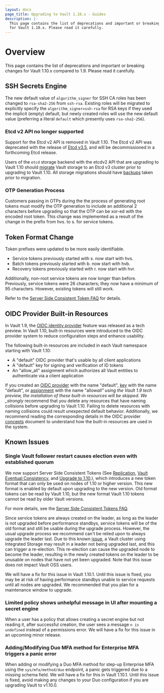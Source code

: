 ```yaml
---
layout: docs
page_title: Upgrading to Vault 1.10.x - Guides
description: |-
  This page contains the list of deprecations and important or breaking changes
  for Vault 1.10.x. Please read it carefully.
---
```


# Overview

This page contains the list of deprecations and important or breaking changes
for Vault 1.10.x compared to 1.9. Please read it carefully.

## SSH Secrets Engine

The new default value of `algorithm_signer` for SSH CA roles has been changed
to `rsa-sha2-256` from `ssh-rsa`. Existing roles will be migrated to
explicitly specify the `algorithm_signer=ssh-rsa` for RSA keys if they used
the implicit (empty) default, but newly created roles will use the new default
value (preferring a literal `default` which presently uses `rsa-sha2-256`).

### Etcd v2 API no longer supported

Support for the Etcd v2 API is removed in Vault 1.10. The Etcd v2 API
was deprecated with the release of [Etcd v3.5](https://etcd.io/blog/2021/announcing-etcd-3.5/),
and will be decommissioned in a forthcoming Etcd release.

Users of the `etcd` storage backend with the etcdv2 API that are
upgrading to Vault 1.10 should [migrate](/docs/commands/operator/migrate)
Vault storage to an Etcd v3 cluster prior to upgrading to Vault 1.10.
All storage migrations should have
[backups](/docs/concepts/storage#backing-up-vault-s-persisted-data)
taken prior to migration.

### OTP Generation Process

Customers passing in OTPs during the the process of generating root tokens must modify
the OTP generation to include an additional 2 characters before upgrading so that the
OTP can be xor-ed with the encoded root token. This change was implemented as a result
of the change in the prefix from hvs. to s. for service tokens.

## Token Format Change

Token prefixes were updated to be more easily identifiable.

- Service tokens previously started with s. now start with hvs.
- Batch tokens previously started with b. now start with hvb.
- Recovery tokens previously started with r. now start with hvr.

Additionally, non-root service tokens are now longer than before. Previously, service tokens
were 26 characters; they now have a minimum of 95 characters. However, existing tokens will
still work.

Refer to the [Server Side Consistent Token FAQ](/docs/faq/ssct) for details.

## OIDC Provider Built-in Resources

In Vault 1.9, the [OIDC identity provider](/docs/secrets/identity/oidc-provider) feature
was released as a tech preview. In Vault 1.10, built-in resources were introduced to the
OIDC provider system to reduce configuration steps and enhance usability.

The following built-in resources are included in each Vault namespace starting with Vault
1.10:

- A "default" OIDC provider that's usable by all client applications
- A "default" key for signing and verification of ID tokens
- An "allow_all" assignment which authorizes all Vault entities to authenticate via a
  client application

If you created an [OIDC provider](/api-docs/secret/identity/oidc-provider#create-or-update-a-provider)
with the name "default", [key](/api-docs/secret/identity/tokens#create-a-named-key) with the
name "default", or [assignment](/api-docs/secret/identity/oidc-provider#create-or-update-an-assignment)
with the name "allow*all" using the Vault 1.9 tech preview, the installation of these built-in
resources will be skipped. We \_strongly* recommend that you delete any resources that have
naming collisions before upgrading to Vault 1.10. Failing to delete resources with naming
collisions could result unexpected default behavior. Additionally, we recommend reading the
corresponding details in the OIDC provider [concepts](/docs/concepts/oidc-provider) document
to understand how the built-in resources are used in the system.

## Known Issues

### Single Vault follower restart causes election even with established quorum

We now support Server Side Consistent Tokens (See [Replication](/docs/configuration/replication), [Vault Eventual Consistency](/docs/enterprise/consistency), and [Upgrade to 1.10](/docs/upgrading/upgrade-to-1.10.x).), which introduces a new token format that can only be used on nodes of 1.10 or higher version. This new format is enabled by default upon upgrading to the new version. Old format tokens can be read by Vault 1.10, but the new format Vault 1.10 tokens cannot be read by older Vault versions.

For more details, see the [Server Side Consistent Tokens FAQ](/docs/faq/ssct).

Since service tokens are always created on the leader, as long as the leader is not upgraded before performance standbys, service tokens will be of the old format and still be usable during the upgrade process. However, the usual upgrade process we recommend can't be relied upon to always upgrade the leader last. Due to this known [issue](https://github.com/hashicorp/vault/issues/14153), a Vault cluster using Integrated Storage may result in a leader not being upgraded last, and this can trigger a re-election. This re-election can cause the upgraded node to become the leader, resulting in the newly created tokens on the leader to be unusable on nodes that have not yet been upgraded. Note that this issue does not impact Vault OSS users.

We will have a fix for this issue in Vault 1.10.1. Until this issue is fixed, you may be at risk of having performance standbys unable to service requests until all nodes are upgraded. We recommended that you plan for a maintenance window to upgrade.

### Limited policy shows unhelpful message in UI after mounting a secret engine

When a user has a policy that allows creating a secret engine but not reading it, after successful creation, the user sees a message `n is undefined` instead of a permissions error. We will have a fix for this issue in an upcoming minor release.

### Adding/Modifying Duo MFA method for Enterprise MFA triggers a panic error

When adding or modifying a Duo MFA method for step-up Enterprise MFA using the `sys/mfa/method/duo` endpoint, a panic gets triggered due to a missing schema field. We will have a fix for this in Vault 1.10.1. Until this issue is fixed, avoid making any changes to your Duo configuration if you are upgrading Vault to v1.10.0.
